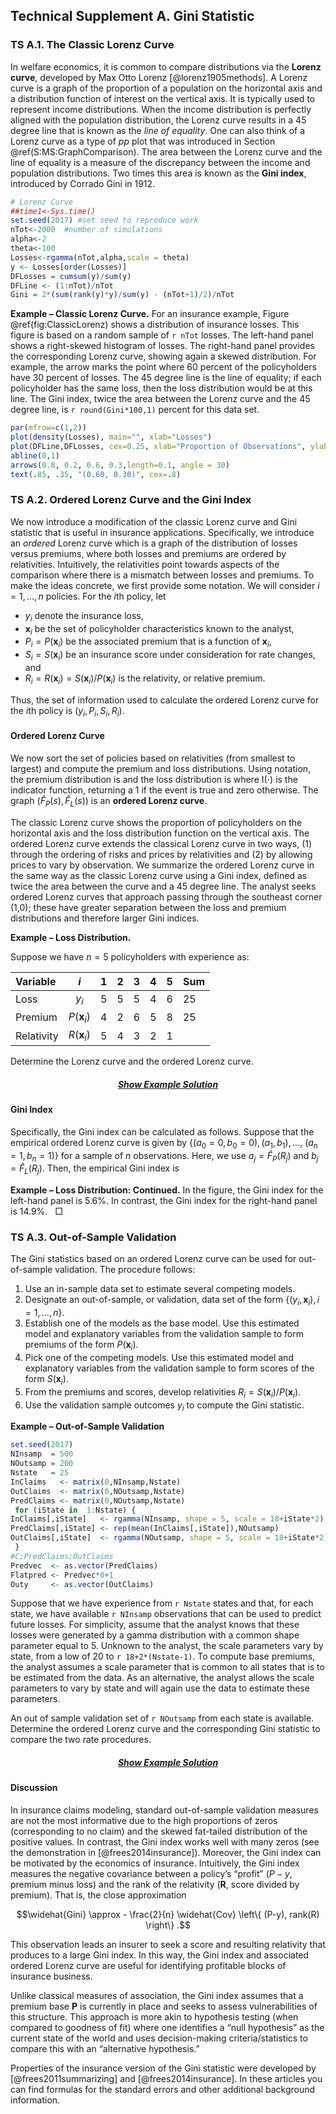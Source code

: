 ## Technical Supplement A. Gini Statistic {-}

### TS A.1. The Classic Lorenz Curve {-}

In welfare economics, it is common to compare distributions via the **Lorenz curve**, developed by Max Otto Lorenz [@lorenz1905methods]. A Lorenz curve is a graph of the proportion of a population on the horizontal axis and a distribution function of interest on the vertical axis. It is typically used to represent income distributions. When the income distribution is perfectly aligned with the population distribution, the Lorenz curve results in a 45 degree line that is known as the *line of equality*. One can also think of a Lorenz curve as a type of $pp$ plot that was introduced in Section \@ref(S:MS:GraphComparison). The area between the Lorenz curve and the line of equality is a measure of the discrepancy between the income and population distributions. Two times this area is known as the **Gini index**, introduced by Corrado Gini in 1912. 


```r
# Lorenz Curve
##time1<-Sys.time()
set.seed(2017) #set seed to reproduce work 
nTot<-2000  #number of simulations
alpha<-2
theta<-100
Losses<-rgamma(nTot,alpha,scale = theta)  
y <- Losses[order(Losses)]
DFLosses = cumsum(y)/sum(y)
DFLine <- (1:nTot)/nTot
Gini = 2*(sum(rank(y)*y)/sum(y) - (nTot+1)/2)/nTot

```

**Example -- Classic Lorenz Curve.** For an insurance example, Figure \@ref(fig:ClassicLorenz) shows a distribution of insurance losses. This figure is based on a random sample of `r nTot` losses. The left-hand panel shows a right-skewed histogram of losses.  The right-hand panel provides the corresponding Lorenz curve, showing again a skewed distribution. For example, the arrow marks the point where 60 percent of the policyholders have 30 percent of losses. The 45 degree line is the line of equality; if each policyholder has the same loss, then the loss distribution would be at this line. The Gini index, twice the area between the Lorenz curve and the 45 degree line, is `r round(Gini*100,1)` percent for this data set.

```r
par(mfrow=c(1,2))
plot(density(Losses), main="", xlab="Losses")
plot(DFLine,DFLosses, cex=0.25, xlab="Proportion of Observations", ylab="Proportion of Losses")
abline(0,1)
arrows(0.8, 0.2, 0.6, 0.3,length=0.1, angle = 30)
text(.85, .35, "(0.60, 0.30)", cex=.8)

```

### TS A.2. Ordered Lorenz Curve and the Gini Index {-}
We now introduce a modification of the classic Lorenz curve and Gini statistic that is useful in insurance applications. Specifically, we introduce an *ordered* Lorenz curve which is a graph of the distribution of losses versus premiums, where both losses and premiums are ordered by relativities. Intuitively, the relativities point towards aspects of the comparison where there is a mismatch between losses and premiums. To make the ideas concrete, we first provide some notation. We will consider $i=1, \ldots, n$ policies. For the $i$th policy, let

* $y_i$ denote the insurance loss,
* $\mathbf{x}_i$ be the set of policyholder characteristics known to the analyst,
* $P_i=P(\mathbf{x}_i)$ be the associated premium that is a function of $\mathbf{x}_i$,
* $S_i = S(\mathbf{x}_i)$ be an insurance score under consideration for rate changes, and
* $R_i = R(\mathbf{x}_i)=S(\mathbf{x}_i)/P(\mathbf{x}_i)$ is the relativity, or relative premium.

Thus, the set of information used to calculate the ordered Lorenz curve for the $i$th policy is $(y_i, P_i, S_i, R_i)$.

#### Ordered Lorenz Curve {-}

We now sort the set of policies based on relativities (from smallest to largest) and compute the premium and loss distributions. Using notation, the premium distribution is
\begin{equation}
\hat{F}_P(s) =  \frac{ \sum_{i=1}^n
P(\mathbf{x}_i) \mathrm{I}(R_i \leq s) }{\sum_{i=1}^n P(\mathbf{x}_i)} ,(\#eq:EmpPremDF)
\end{equation}
and the loss distribution is
\begin{equation}
\hat{F}_{L}(s) =  \frac{ \sum_{i=1}^n y_i \mathrm{I}(R_i
\leq s) }{\sum_{i=1}^n y_i} ,(\#eq:EmpLossDF)
\end{equation}
where $\mathrm{I}(\cdot)$ is the indicator function, returning a 1 if the event is true and zero otherwise. The graph $\left(\hat{F}_P(s),\hat{F}_{L}(s) \right)$ is an **ordered Lorenz curve**.

The classic Lorenz curve shows the proportion of policyholders on the horizontal axis and the loss distribution function on the vertical axis. The ordered Lorenz curve extends the classical Lorenz curve in two ways, (1) through the ordering of risks and prices by relativities and (2) by allowing prices to vary by observation. We summarize the ordered Lorenz curve in the same way as the classic Lorenz curve using a Gini index, defined as twice the area between the curve and a 45 degree line. The analyst seeks ordered Lorenz curves that approach passing through the southeast corner (1,0); these have greater separation between the loss and premium distributions and therefore larger Gini indices.

**Example -- Loss Distribution.**

Suppose we have $n=5$ policyholders with experience as:


Variable      $i$                1   2   3  4  5  Sum
----------   -----------------   -   -   -  -  -  ---
Loss         $y_i$               5   5   5  4  6   25
Premium      $P(\mathbf{x}_i)$   4   2   6  5  8   25
Relativity   $R(\mathbf{x}_i)$   5   4   3  2  1 
----------   -----------------   -   -   -  -  -  ---


Determine the Lorenz curve and the ordered Lorenz curve.

<h5 style="text-align: center;"><a id="displayLorenz.1" href="javascript:toggleEX('toggleLorenz','displayLorenz.1');"><i><strong>Show Example Solution</strong></i></a> </h5><div id="toggleLorenz" style="display: none">

***

```r
# EXAMPLE
x = c(4,2,6,5,8)
y = c(5,5,5,4,6)
R = c(5,4,3,2,1)/3
n1 = length(x)
XYmat = data.frame(cbind(x,y,R))
XYmatYOrder = XYmat[order(y),]  #  Sort by y's
origorder = (1:n1)
DFy1 = c(0,cumsum(XYmatYOrder$y)/sum(y))
DFx1 = c(0,origorder/n1) 
XYmatROrder = XYmat[order(R),]  #  Sort by relativities R's
DFy4 = c(0,cumsum(XYmatROrder$y)/sum(y))
DFx4 = c(0,cumsum(XYmatROrder$x)/sum(x))

#  FIGURE 3
par(mfrow=c(1, 2))
#  Lorenz Curve
plot(DFx1,DFy1,xlim=c(0,1),ylim=c(0,1), type="b",
xlab="People Distn",ylab="", main="Lorenz");abline(0,1)
mtext("Loss Distn", side=2, line=-0.5, at=1.1,   las=1, cex=1.0)
#  Ordered Lorenz Curve
plot(DFx4,DFy4,xlim=c(0,1),ylim=c(0,1), type="b",
xlab="Premium Distn",ylab="", main="Ordered Lorenz");abline(0,1)
mtext("Loss Distn", side=2, line=-0.5, at=1.1,   las=1, cex=1.0)
```

Figure \@ref(fig:LorenzVsOrdered) compares the Lorenz curve to the ordered version based on this data. The left-hand panel shows the Lorenz curve. The horizontal axis is the cumulative proportion of policyholders (0, 0.2, 0.4, and so forth) and the vertical axis is the cumulative proportion of losses (0, 4/25, 9/25, and so forth). This figure shows little separation between the distributions of losses and policyholders.

The right-hand panel shows the ordered Lorenz curve. Because observations are sorted by relativities, the first point after the origin (reading from left to right) is (8/25, 6/25). The second
point is (13/25, 10/25), with the pattern continuing. For the ordered Lorenz curve, the horizontal axis uses premium weights, the vertical axis uses loss weights, and both axes are ordered by relativities. From the figure, we see that there is greater separation between losses and premiums when viewed through this relativity.

***

</div>

#### Gini Index {-}

Specifically, the Gini index can be calculated as follows. Suppose that the empirical ordered Lorenz curve is given by $\{ (a_0=0, b_0=0), (a_1, b_1), \ldots,$ $(a_n=1, b_n=1) \}$ for a sample of $n$ observations. Here, we use $a_j = \hat{F}_P(R_j)$ and $b_j = \hat{F}_{L}(R_j)$. Then, the empirical Gini index is
\begin{eqnarray}
\widehat{Gini} &=&  2\sum_{j=0}^{n-1} (a_{j+1} - a_j) \left \{
\frac{a_{j+1}+a_j}{2} - \frac{b_{j+1}+b_j}{2} \right\} \nonumber \\
&=& 1 - \sum_{j=0}^{n-1} (a_{j+1} - a_j) (b_{j+1}+b_j) .(\#eq:GiniDefn)
\end{eqnarray}

**Example -- Loss Distribution: Continued.** In the figure, the Gini index for the left-hand panel is 5.6\%. In contrast, the Gini index for the right-hand panel is 14.9\%.  $~~\Box$


### TS A.3. Out-of-Sample Validation {-}

The Gini statistics based on an ordered Lorenz curve can be used for out-of-sample validation. The procedure follows:

1.  Use an in-sample data set to estimate several competing models.
2.  Designate an out-of-sample, or validation, data set of the form $\{(y_i, \mathbf{x}_i), i=1,\ldots,n\}$.
3.  Establish one of the models as the base model. Use this estimated model and explanatory variables from the validation sample to form premiums of the form $P(\mathbf{x}_i)$.
4.  Pick one of the competing models. Use this estimated model and explanatory variables from the validation sample to form scores of the form $S(\mathbf{x}_i)$.
5.  From the premiums and scores, develop relativities $R_i =S(\mathbf{x}_i)/P(\mathbf{x}_i)$.
6.  Use the validation sample outcomes $y_i$ to compute the Gini statistic.

**Example -- Out-of-Sample Validation**

```r
set.seed(2017)
NInsamp  = 500
NOutsamp = 200
Nstate   = 25
InClaims   <- matrix(0,NInsamp,Nstate)
OutClaims  <- matrix(0,NOutsamp,Nstate)
PredClaims <- matrix(0,NOutsamp,Nstate)
 for (iState in  1:Nstate) { 
InClaims[,iState]   <- rgamma(NInsamp, shape = 5, scale = 18+iState*2)
PredClaims[,iState] <- rep(mean(InClaims[,iState]),NOutsamp)
OutClaims[,iState]  <- rgamma(NOutsamp, shape = 5, scale = 18+iState*2)
 }
#C;PredClaims;OutClaims
Predvec  <- as.vector(PredClaims)
Flatpred <- Predvec*0+1
Outy     <- as.vector(OutClaims)
```

Suppose that we have experience from `r Nstate` states and that, for each state, we have available `r NInsamp` observations that can be used to predict future losses. For simplicity, assume that the analyst knows that these losses were generated by a gamma distribution with a common shape parameter equal to 5. Unknown to the analyst, the scale parameters vary by state, from a low of 20 to `r 18+2*(Nstate-1)`. To compute base premiums, the analyst assumes a scale parameter that is common to all states that is to be estimated from the data. As an alternative, the analyst allows the scale parameters to vary by state and will again use the data to estimate these parameters.

An out of sample validation set of `r NOutsamp` from each state is available. Determine the ordered Lorenz curve and the corresponding Gini statistic to compare the two rate procedures.

<h5 style="text-align: center;"><a id="displayLorenzeExample" href="javascript:toggleEX('toggleExampleLor','displayLorenzeExample');"><i><strong>Show Example Solution</strong></i></a> </h5><div id="toggleExampleLor" style="display: none">

***


Recall for the gamma distribution that the mean equals the shape times the scale or, 5 times the scale parameter, for our example. So, you can check that the maximum likelihood estimates are simple the average experience.

For our base premium, we assume a common distribution among all states. For these simulated data, the average is **P**=`r round(mean(InClaims),digits=2)`. You can think of this common premium as based on a *community rating* principle. 

As an alternative, we use averages that are state-specific; these averages form our scores **S**. Because this illustration uses means that vary by states, we anticipate this alternative rating procedure to be preferred to the community rating procedure. 

Out of sample claims were generated from the same gamma distribution, with `r NOutsamp` observations for each state. The following `R` code shows how to calculate the ordered Lorenz curve.


<h5 style="text-align: center;"><a id="displayGiniCode.4" href="javascript:togglecode('toggleGiniCode.4','displayGiniCode.4');"><i><strong>Show R Code</strong></i></a> </h5>
<div id="toggleGiniCode.4" style="display: none">

```r
GiniCalc <- function(Claims,PIx,Sx){
   y   <- Claims/mean(Claims)
   PIx <- PIx/mean(PIx)
   Sx  <- Sx/mean(Sx)
   Rx  <- Sx/PIx       #Relativity
   n   <- length(PIx)
   origorder <- (1:n)
   PSRmat <- data.frame(cbind(PIx,Sx,Rx,y,origorder))
   PSRmatOrder <- PSRmat[order(Rx),]  #  Sort by relativity
#  PREMIUM, LOSS DFs
   DFPrem <- cumsum(PSRmatOrder$PIx)/n
   DFLoss <- cumsum(PSRmatOrder$y)/n
#  GINI CALC
   DFPremdiff <- DFPrem[2:n]-DFPrem[1:(n-1)]
   DFPremavg  <- (DFPrem[2:n]+DFPrem[1:(n-1)])/2
   DFLossavg  <- (DFLoss[2:n]+DFLoss[1:(n-1)])/2
   (Gini <- 2*crossprod(DFPremdiff,DFPremavg-DFLossavg)) 
#  STANDARD ERROR CALC
   h1 <- 0.5* (PSRmatOrder$PIx*DFLoss + PSRmatOrder$y*(1-DFPrem) ) #  PROJECTION CALC
   h1bar   <- mean(h1) 
   sigmah  <- var(h1)
   sigmahy <- cov(h1,PSRmatOrder$y)
   sigmahpi <- cov(h1,PSRmatOrder$PIx)
   sigmay  <- var(y)
   sigmapi <- var(PIx)
   sigmaypi <- cov(PSRmatOrder$y,PSRmatOrder$PIx)
   temp1= 4*sigmah + h1bar^2*sigmay + h1bar^2*sigmapi -
           4*h1bar*sigmahy - 4*h1bar*sigmahpi +
           2*h1bar^2*sigmaypi
   sigmaGini  <- 4*temp1
   stderrGini <- sqrt(sigmaGini/n) 
   check <- var(PIx-Sx)
   Gini  <- Gini*(check != 0)
   stderrGini <- stderrGini*(check != 0)
   Retmat <- data.frame(cbind(DFPrem,DFLoss)) 
   RetmatGini<-list(Retmat,Gini,stderrGini)
     return(RetmatGini)
}
temp=GiniCalc(Claims=Outy,PIx=Flatpred,Sx=Predvec)
Results=temp[[1]]
Gini <- temp[[2]];#Gini
stderrorGini <- temp[[3]];#Standard Error

```

</div>

```r
plot(Results[,1],Results[,2], xlab="", ylab="",type="l",cex = 0.3)
abline(0,1)
mtext("Loss Distn", side=2, line=-1.4, at=1.1,   las=1, cex=1.2)
mtext("Premium Distn", side=1, line=2.2, at=0.5,   las=1, cex=1.2)
text(0.4, 0.6, "Line of Equality", cex=1)
text(0.7, 0.3, "Ordered Lorenz Curve", cex=1)
```

For these data, the Gini index is `r round(Gini,digits=3)` with a standard error equal to `r round(stderrorGini,digit=5)`. This suggests that the state-specific alternative procedure is strongly preferred to the base community rating procedure.

***

</div>

#### Discussion {-}

In insurance claims modeling, standard out-of-sample validation measures are not the most informative due to the high proportions of zeros (corresponding
to no claim) and the skewed fat-tailed distribution of the positive values. In contrast, the Gini index works well with many zeros (see the demonstration in [@frees2014insurance]). Moreover, the Gini index can be motivated by the economics of insurance. Intuitively, the Gini index measures the negative covariance between a policy's "profit" ($P-y$, premium minus loss) and the rank of the relativity (**R**, score divided by premium). That is, the close approximation

$$\widehat{Gini} \approx - \frac{2}{n} \widehat{Cov} \left\{ (P-y), rank(R) \right\} .$$

This observation leads an insurer to seek a score and resulting relativity that produces to a large Gini index. In this way, the Gini index and associated ordered Lorenz curve are useful for identifying profitable blocks of insurance business.

Unlike classical measures of association, the Gini index assumes that a premium base **P** is currently in place and seeks to assess vulnerabilities of this structure. This approach is more akin to hypothesis testing (when compared to goodness of fit) where one identifies a "null hypothesis" as the current state of the world and uses decision-making criteria/statistics to compare this with an "alternative hypothesis."

Properties of the insurance version of the Gini statistic were developed by [@frees2011summarizing] and [@frees2014insurance]. In these articles you can find formulas for the standard errors and other additional background information.


